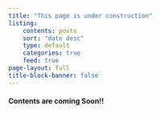 ```yaml
---
title: "This page is under construction"
listing: 
    contents: posts
    sort: "date desc"
    type: default
    categories: true
    feed: true
page-layout: full
title-block-banner: false
---
```



#### Contents are coming Soon!!